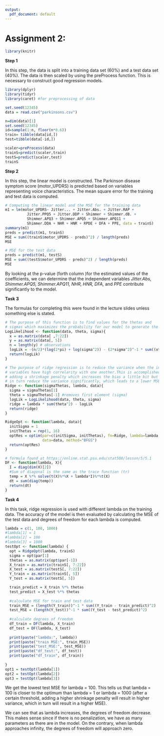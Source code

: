 ```yaml
---
output:
  pdf_document: default
---
```


# Assignment 2:

```r
library(knitr)
```

**Step 1**

In this step, the data is split into a training data set (60%) and a test data set (40%). The data is then scaled by using the preProcess function. This is necessary to construct good regression models.

```r
library(dplyr)
library(tidyr)
library(caret) #for preprocessing of data
```

```r
set.seed(12345)
data = read.csv("parkinsons.csv")

n=dim(data)[1]
set.seed(12345)
id=sample(1:n, floor(n*0.6))
train= tibble(data[id,])
test=tibble(data[-id,])

scaler=preProcess(data)
trainS=predict(scaler,train)
testS=predict(scaler,test)
trainS
```

**Step 2**

In this step, the linear model is constructed. The Parkinson disease symptom score (motor_UPDRS) is predicted based on variables representing voice characteristics. The mean square error for the training and test data is computed.

```r
# Computing the linear model and the MSE for the training data
m1 = lm(motor_UPDRS~ Jitter... + Jitter.Abs. + Jitter.RAP +
          Jitter.PPQ5 + Jitter.DDP + Shimmer + Shimmer.dB. +
          Shimmer.APQ3 + Shimmer.APQ5 + Shimmer.APQ11 +
          Shimmer.DDA + NHR + HNR + RPDE + DFA + PPE, data = trainS)
summary(m1)
preds = predict(m1, trainS)
MSE = sum((trainS$motor_UPDRS - preds)^2) / length(preds)
MSE
```

```r
# MSE for the test data
preds = predict(m1, testS)
MSE = sum((testS$motor_UPDRS - preds)^2) / length(preds)
MSE
```

By looking at the p-value (forth column )for the estimated values of the coefficients, we can determine that the independent variables *Jitter.Abs, Shimmer.APQ5, Shimmer.APQ11, NHR, HNR, DFA,* and *PPE* contribute significantly to the model.

**Task 3**

The formulas for completing this were found in the lecture slides unless something else is stated.

```r
# The purpose of this function is to find values for the thetas and
# sigmas which maximizes the probability for our model to generate the data.
LogLikelihood <- function(data, theta, sigma){
  x = as.matrix(data[ ,7:22])
  y = as.matrix(data[, 5])
  n = length(y) # observations
  logLik = -(n/2)*(log(2*pi) + log(sigma^2)) - (2*sigma^2)^-1 * sum((x%*%theta - y)^2) #squared loss is used as the loss function
  return(logLik)
}
```

```r
# The purpose of ridge regression is to reduce the variance when the independent
# variables have high correlarity with one another.This is accomplished by
# adding a shrinkage penalty which increases the bias a little bit but
# in turn reduce the variance significantly, which leads to a lower MSE.
Ridge <- function(sigmaThetas, lambda, data){
  sigma = sigmaThetas[1]
  theta = sigmaThetas[-1] #removes first element (sigma)
  logLik = LogLikelihood(data, theta, sigma)
  ridge = lambda * sum(theta^2) - logLik
  return(ridge)
}
```

```r
RidgeOpt <- function(lambda, data){
  initSigma = 1
  initThetas = rep(1, 16)
  optRes = optim(par=c(initSigma, initThetas), fn=Ridge, lambda=lambda,
                 data=data, method="BFGS")
  return(optRes)
}
```

```r
# formula found at https://online.stat.psu.edu/stat508/lesson/5/5.1 
DF <- function(lambda, X){
  I = diag(dim(X)[2])
  #Sum of diagonal is the same as the trace function (tr)
  temp = X %*% solve(t(X)%*%X + lambda*I)%*%t(X)
  dt = sum(diag(temp))
  return(dt)
}
```

**Task 4**

In this task, ridge regression is used with different lambda on the training data. The accuracy of the model is then evaluated by calculating the MSE of the test data and degrees of freedom for each lambda is computed.

```r

lambda = c(1, 100, 1000)
#lambda[1] = 1
#lambda[2] = 100
#lambda[3] = 1000
testOpt <- function(lambda) {
  opt = RidgeOpt(lambda, trainS)
  sigma = opt$par[1]
  thetas = as.matrix(opt$par[-1])
  X_train = as.matrix(trainS[, 7:22])
  X_test = as.matrix(testS[, 7:22])
  Y_train = as.matrix(trainS[, 5])
  Y_test = as.matrix(testS[, 5])

  train_predict = X_train %*% thetas 
  test_predict = X_test %*% thetas
  
  #calculate MSE for train and test data
  train_MSE = (length(Y_train))^-1 * sum((Y_train - train_predict)^2)
  test_MSE = (length(Y_test))^-1 * sum((Y_test - test_predict)^2)
  
  #calculate degrees of freedom
  df_train = DF(lambda, X_train)
  df_test = DF(lambda, X_test)
  
  print(paste("lambda:", lambda))
  print(paste("train MSE:", train_MSE))
  print(paste("test_MSE:", test_MSE))
  print(paste("df_test:", df_test))
  print(paste("df_train", df_train))
  
}
opt1 = testOpt(lambda[1])
opt2 = testOpt(lambda[2])
opt3 = testOpt(lambda[3])
```

We get the lowest test MSE for lambda = 100. This tells us that lambda = 100 is closer to the optimum than lambda = 1 or lambda = 1000 (after a certain threshold, adding a higher shrinkage penalty will result in higher variance, which in turn will result in a higher MSE).

We can see that as lambda increases, the degrees of freedom decrease. This makes sense since if there is no penalization, we have as many parameters as there are in the model. On the contrary, when lambda approaches infinity, the degrees of freedom will approach zero.

```r
```
